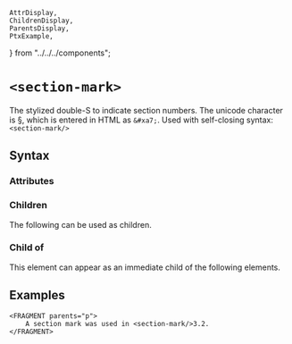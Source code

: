     AttrDisplay,
    ChildrenDisplay,
    ParentsDisplay,
    PtxExample,
} from "../../../components";

# `<section-mark>`

The stylized double-S to indicate section numbers.
The unicode character is &#xa7;, which is entered in HTML as `&#xa7;`.
Used with self-closing syntax: `<section-mark/>`

## Syntax

### Attributes

<AttrDisplay name="section-mark" />

### Children

The following can be used as children.

<ChildrenDisplay name="section-mark" />

### Child of

This element can appear as an immediate child of the following elements.

<ParentsDisplay name="section-mark" />

## Examples
```ptx-example
<FRAGMENT parents="p">
    A section mark was used in <section-mark/>3.2.
</FRAGMENT>
```
    